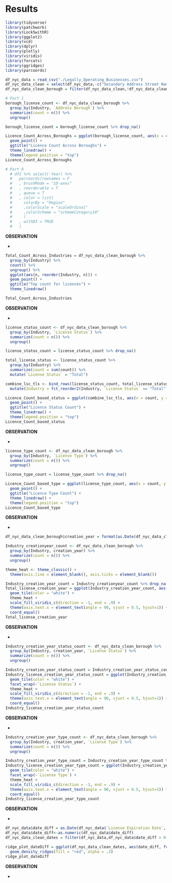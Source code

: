 # Results

```r
library(tidyverse)
library(patchwork)
library(Lock5withR)
library(ggplot2)
library(vcd)
library(dplyr)
library(plotly)
library(viridis)
library(forcats)
library(ggridges)
library(parcoords)
```



```r
df_nyc_data = read_csv("./Legally_Operating_Businesses.csv")
df_nyc_data_clean = select(df_nyc_data,-c("Secondary Address Street Name","Detail","Business Name 2"))
df_nyc_data_clean_borough = filter(df_nyc_data_clean,!df_nyc_data_clean$`Address Borough` %in% c("BRONX","QUEENS","BROOKLYN","MANHATTAN"))

# Part 1
borough_license_count <- df_nyc_data_clean_borough %>%
  group_by(Industry, `Address Borough`) %>%
  summarize(count = n()) %>%
  ungroup()

borough_license_count = borough_license_count %>% drop_na()

Licence_Count_Across_Boroughs = ggplot(borough_license_count, aes(x = count, y = reorder(Industry, count), color = `Address Borough`)) +
  geom_point() +
  ggtitle("Licence Count Across Boroughs") +
  theme_linedraw() +
  theme(legend.position = "top")
Licence_Count_Across_Boroughs

# Part 8
  # df2 %>% select(-Year) %>% 
  #   parcoords(rownames = F 
  #   , brushMode = "1D-axes"
  #   , reorderable = T
  #   , queue = T
  #   , color = list(
  #     colorBy = "Region"
  #     ,colorScale = "scaleOrdinal"
  #     ,colorScheme = "schemeCategory10"
  #     )
  #   , withD3 = TRUE
  #   )
```
**OBSERVATION**

-



```r
Total_Count_Across_Industries = df_nyc_data_clean_borough %>%
  group_by(Industry) %>%
  count() %>%
  ungroup() %>%
  ggplot(aes(n, reorder(Industry, n))) +
  geom_point() +
  ggtitle("Top count for licences") +
  theme_linedraw()

Total_Count_Across_Industries
```
**OBSERVATION**

- 


```r
license_status_count <- df_nyc_data_clean_borough %>%
  group_by(Industry, `License Status`) %>%
  summarize(count = n()) %>%
  ungroup()

license_status_count = license_status_count %>% drop_na()

total_license_status <- license_status_count %>%
  group_by(Industry) %>%
  summarize(count = sum(count)) %>%
  mutate(`License Status` = "Total")

combine_lsc_tls <- bind_rows(license_status_count, total_license_status) %>%
  mutate(Industry = fct_reorder2(Industry, `License Status` == "Total", -count))

Licence_Count_based_status = ggplot(combine_lsc_tls, aes(x = count, y = reorder(Industry, count), color = `License Status`)) +
  geom_point() +
  ggtitle("Licence Status Count") +
  theme_linedraw() +
  theme(legend.position = "top")
Licence_Count_based_status
```
**OBSERVATION**

- 



```r

license_type_count <- df_nyc_data_clean_borough %>%
  group_by(Industry, `License Type`) %>%
  summarize(count = n()) %>%
  ungroup()

license_type_count = license_type_count %>% drop_na()

Licence_Count_based_type = ggplot(license_type_count, aes(x = count, y = reorder(Industry, count), color = `License Type`)) +
  geom_point() +
  ggtitle("Licence Type Count") +
  theme_linedraw() +
  theme(legend.position = "top")
Licence_Count_based_type
```
**OBSERVATION**

- 


```r
df_nyc_data_clean_borough$creation_year = format(as.Date(df_nyc_data_clean_borough$`License Creation Date`, format="%d/%m/%Y"),"%Y")

Industry_creationyear_count <- df_nyc_data_clean_borough %>%
  group_by(Industry, creation_year) %>%
  summarize(count = n()) %>%
  ungroup()

theme_heat <- theme_classic() +
  theme(axis.line = element_blank(), axis.ticks = element_blank())

Industry_creation_year_count = Industry_creationyear_count %>% drop_na(creation_year)
Total_license_creation_year = ggplot(Industry_creation_year_count, aes(creation_year, Industry, fill = count)) +
  geom_tile(color = "white") +
  theme_heat +
  scale_fill_viridis_c(direction = -1, end = .9) +
  theme(axis.text.x = element_text(angle = 90, vjust = 0.5, hjust=1)) +
  coord_equal() 
Total_license_creation_year
```
**OBSERVATION**

- 


```r
Industry_creation_year_status_count <- df_nyc_data_clean_borough %>%
  group_by(Industry, creation_year, `License Status`) %>%
  summarize(count = n()) %>%
  ungroup()

Industry_creation_year_status_count = Industry_creation_year_status_count %>% drop_na(creation_year)
Industry_license_creation_year_status_count = ggplot(Industry_creation_year_status_count, aes(creation_year, Industry, fill = count)) +
  geom_tile(color = "white") +
  facet_wrap(~`License Status`) +
  theme_heat +
  scale_fill_viridis_c(direction = -1, end = .9) +
  theme(axis.text.x = element_text(angle = 90, vjust = 0.5, hjust=1)) +
  coord_equal() 
Industry_license_creation_year_status_count
```
**OBSERVATION**

- 


```r
Industry_creation_year_type_count <- df_nyc_data_clean_borough %>%
  group_by(Industry, creation_year, `License Type`) %>%
  summarize(count = n()) %>%
  ungroup()

Industry_creation_year_type_count = Industry_creation_year_type_count %>% drop_na(creation_year)
Industry_license_creation_year_type_count = ggplot(Industry_creation_year_type_count, aes(creation_year, Industry, fill = count), cex.axis = 10) +
  geom_tile(color = "white") +
  facet_wrap(~`License Type`) +
  theme_heat +
  scale_fill_viridis_c(direction = -1, end = .9) +
  theme(axis.text.x = element_text(angle = 90, vjust = 0.5, hjust=1)) +
  coord_equal()
Industry_license_creation_year_type_count
```
**OBSERVATION**

- 


```r

df_nyc_data$date_diff = as.Date(df_nyc_data$`License Expiration Date`, format="%m/%d/%Y")-as.Date(df_nyc_data$`License Creation Date`, format="%m/%d/%Y")
df_nyc_data$date_diff<-as.numeric(df_nyc_data$date_diff)
df_nyc_data_clean_dates = filter(df_nyc_data,df_nyc_data$date_diff > 0)

ridge_plot_dateDiff = ggplot(df_nyc_data_clean_dates, aes(date_diff, fct_reorder(Industry, date_diff))) +
  geom_density_ridges(fill = "red", alpha = .3)
ridge_plot_dateDiff
```
**OBSERVATION**

- 




